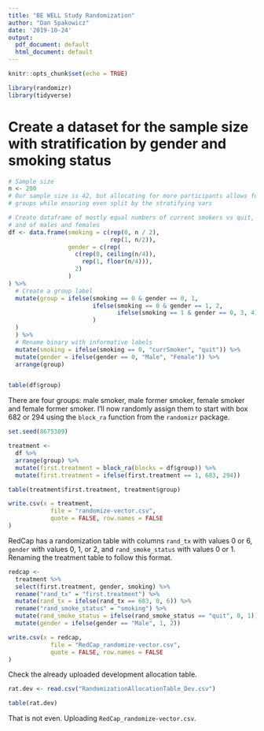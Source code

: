 ```yaml
---
title: "BE WELL Study Randomization"
author: "Dan Spakowicz"
date: '2019-10-24'
output:
  pdf_document: default
  html_document: default
---
```


```r
knitr::opts_chunk$set(echo = TRUE)

library(randomizr)
library(tidyverse)
```

# Create a dataset for the sample size with stratification by gender and smoking status

```r
# Sample size
n <- 200 
# Our sample size is 42, but allocating for more participants allows for uneven 
# groups while ensuring even split by the stratifying vars

# Create dataframe of mostly equal numbers of current smokers vs quit,
# and of males and females
df <- data.frame(smoking = c(rep(0, n / 2), 
                             rep(1, n/2)),
                 gender = c(rep(
                   c(rep(0, ceiling(n/4)),
                     rep(1, floor(n/4))),
                   2)
                 )
) %>%
  # Create a group label
  mutate(group = ifelse(smoking == 0 & gender == 0, 1,
                        ifelse(smoking == 0 & gender == 1, 2,
                               ifelse(smoking == 1 & gender == 0, 3, 4)
                        )
  )
  ) %>%
  # Rename binary with informative labels
  mutate(smoking = ifelse(smoking == 0, "currSmoker", "quit")) %>%
  mutate(gender = ifelse(gender == 0, "Male", "Female")) %>%
  arrange(group)


table(df$group)
```

There are four groups: male smoker, male former smoker, female smoker and female former smoker. I'll now randomly assign them to start with box 682 or 294 using the `block_ra` function from the `randomizr` package.

```r
set.seed(8675309)

treatment <- 
  df %>%
  arrange(group) %>%
  mutate(first.treatment = block_ra(blocks = df$group)) %>%
  mutate(first.treatment = ifelse(first.treatment == 1, 683, 294))

table(treatment$first.treatment, treatment$group)
```

```r
write.csv(x = treatment, 
            file = "randomize-vector.csv", 
            quote = FALSE, row.names = FALSE
)
```

RedCap has a randomization table with columns `rand_tx` with values 0 or 6, `gender` with values 0, 1, or 2, and `rand_smoke_status` with values 0 or 1. Renaming the treatment table to follow this format.

```r
redcap <- 
  treatment %>%
  select(first.treatment, gender, smoking) %>%
  rename("rand_tx" = "first.treatment") %>%
  mutate(rand_tx = ifelse(rand_tx == 683, 0, 6)) %>%
  rename("rand_smoke_status" = "smoking") %>%
  mutate(rand_smoke_status = ifelse(rand_smoke_status == "quit", 0, 1)) %>%
  mutate(gender = ifelse(gender == "Male", 1, 2)) 
```

```r
write.csv(x = redcap, 
            file = "RedCap_randomize-vector.csv", 
            quote = FALSE, row.names = FALSE
)
```

Check the already uploaded development allocation table.

```r
rat.dev <- read.csv("RandomizationAllocationTable_Dev.csv")
```

```r
table(rat.dev)
```

That is not even. Uploading `RedCap_randomize-vector.csv`.

